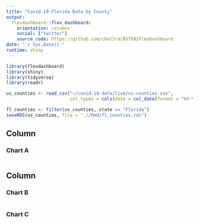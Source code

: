 ```yaml
---
title: "Covid-19 Florida Data by County"
output: 
  flexdashboard::flex_dashboard:
    orientation: columns
    social: ["twitter"]
    source_code: https://github.com/chol3ra/BST692FlexDashboard
date: "`r Sys.Date()`"
runtime: shiny
---
```


<style>
.navbar {
  background-color: #15dcb2ff;
  border-color: #15dcb2ff
}

.navbar-inverse .navbar-nav > li > a:hover,
.navbar-inverse .navbar-nav > li > a:focus {
    background-color: #c35dca;
    color: white;
}
.navbar-inverse .navbar-nav > .active > a,
.navbar-inverse .navbar-nav > .active > a:hover,
.navbar-inverse .navbar-nav > .active > a:focus {
  color: white;
  background-color: #c35dca;
}
.navbar-inverse .navbar-toggle:hover,
.navbar-inverse .navbar-toggle:focus {
  background-color: #c35dca;
}
.navbar-inverse .navbar-collapse,
.navbar-inverse .navbar-form {
  border-color: #c35dca;
}
</style>

```r
library(flexdashboard)
library(shiny)
library(tidyverse)
library(readr)

us_counties <- read_csv("~/covid-19-data/live/us-counties.csv", 
                        col_types = cols(date = col_date(format = "%Y-%m-%d")))

fl_counties <- filter(us_counties, state == "Florida")
saveRDS(us_counties, file = ".//Rmd/fl_counties.rds")
```

Column {data-width=650}
-----------------------------------------------------------------------

### Chart A

```r

```

Column {data-width=350}
-----------------------------------------------------------------------

### Chart B

```r

```

### Chart C

```r

```

